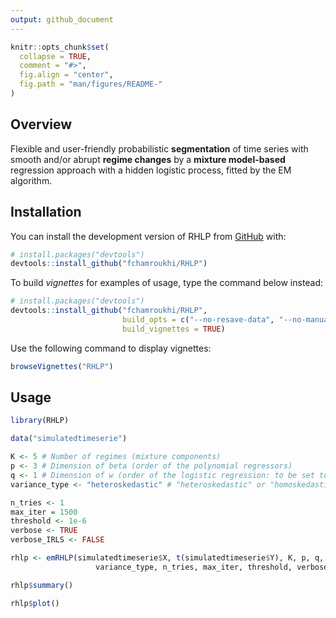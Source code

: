 ```yaml
---
output: github_document
---
```


<!-- README.md is generated from README.Rmd. Please edit that file -->

```r
knitr::opts_chunk$set(
  collapse = TRUE,
  comment = "#>",
  fig.align = "center",
  fig.path = "man/figures/README-"
)
```
## Overview

<!-- badges: start -->
<!-- badges: end -->

Flexible and user-friendly probabilistic **segmentation** of time series with 
smooth and/or abrupt **regime changes** by a **mixture model-based** regression approach 
with a hidden logistic process, fitted by the EM algorithm.

## Installation

You can install the development version of RHLP from [GitHub](https://github.com/) with:

```r
# install.packages("devtools")
devtools::install_github("fchamroukhi/RHLP")
```

To build *vignettes* for examples of usage, type the command below instead:

```r
# install.packages("devtools")
devtools::install_github("fchamroukhi/RHLP", 
                         build_opts = c("--no-resave-data", "--no-manual"), 
                         build_vignettes = TRUE)
```

Use the following command to display vignettes:

```r
browseVignettes("RHLP")
```

## Usage

```r
library(RHLP)

data("simulatedtimeserie")

K <- 5 # Number of regimes (mixture components)
p <- 3 # Dimension of beta (order of the polynomial regressors)
q <- 1 # Dimension of w (order of the logistic regression: to be set to 1 for segmentation)
variance_type <- "heteroskedastic" # "heteroskedastic" or "homoskedastic" model

n_tries <- 1
max_iter = 1500
threshold <- 1e-6
verbose <- TRUE
verbose_IRLS <- FALSE

rhlp <- emRHLP(simulatedtimeserie$X, t(simulatedtimeserie$Y), K, p, q, 
                   variance_type, n_tries, max_iter, threshold, verbose, verbose_IRLS)

rhlp$summary()

rhlp$plot()
```
